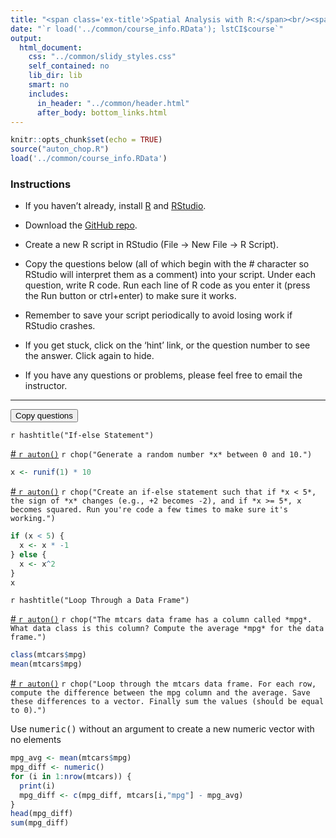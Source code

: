 ```yaml
---
title: "<span class='ex-title'>Spatial Analysis with R:</span><br/><span class='ex-subtitle'>Exercise 8: Loops and Branches</span>"
date: "`r load('../common/course_info.RData'); lstCI$course`"
output: 
  html_document: 
    css: "../common/slidy_styles.css"
    self_contained: no
    lib_dir: lib
    smart: no
    includes:
      in_header: "../common/header.html"
      after_body: bottom_links.html
---
```


```r
knitr::opts_chunk$set(echo = TRUE)
source("auton_chop.R")
load('../common/course_info.RData')
```

### Instructions

- If you haven't already, install [R](https://cran.r-project.org/) and [RStudio](https://www.rstudio.com/products/rstudio/download/). 

- Download the <a href="`r lstCI$githubrepo`" target="_blank">GitHub repo</a>. 

- Create a new R script in RStudio (File &rarr; New File &rarr; R Script). 

- Copy the questions below (all of which begin with the _#_ character so RStudio will interpret them as a comment) into your script. Under each question, write R code. Run each line of R code as you enter it (press the Run button or ctrl+enter) to make sure it works.

- Remember to save your script periodically to avoid losing work if RStudio crashes.

- If you get stuck, click on the 'hint' link, or the question number to see the answer. Click again to hide.

- If you have any questions or problems, please feel free to email the instructor.

<hr class="hrdivider">
<div class="copy-button"><button onclick="CopyToClipboard('qtn_div');return false;">Copy questions</button></div>
<div id="qtn_div" class="ex-qtn">

`r hashtitle("If-else Statement")`

<a id="qtn_lemrvy" href="#" class="showhidelink" onclick="showHide('lemrvy');return false;">\# `r auton()`</a> `r chop("Generate a random number *x* between 0 and 10.")`  

<div id="lemrvy" class="answer-code">
```r
x <- runif(1) * 10
```
</div>


<a id="qtn_vjircc" href="#" class="showhidelink" onclick="showHide('vjircc');return false;">\# `r auton()`</a> `r chop("Create an if-else statement such that if *x < 5*, the sign of *x* changes (e.g., +2 becomes -2), and if *x >= 5*, x becomes squared. Run you're code a few times to make sure it's working.")`  

<div id="vjircc" class="answer-code">
```r
if (x < 5) {
  x <- x * -1
} else {
  x <- x^2
}
x
```
</div>

`r hashtitle("Loop Through a Data Frame")`

<a id="qtn_pfidjl" href="#" class="showhidelink" onclick="showHide('pfidjl');return false;">\# `r auton()`</a> `r chop("The mtcars data frame has a column called *mpg*. What data class is this column? Compute the average *mpg* for the data frame.")`  

<div id="pfidjl" class="answer-code">
```r
class(mtcars$mpg)
mean(mtcars$mpg)
```
</div>


<a id="qtn_mujiwl" href="#" class="showhidelink" onclick="showHide('mujiwl');return false;">\# `r auton()`</a> `r chop("Loop through the mtcars data frame. For each row, compute the difference between the mpg column and the average. Save these differences to a vector. Finally sum the values (should be equal to 0).")` <a href="#" class="showhidehint" onclick="showHide('uvqhhj');return false;"></a>  

<div id="uvqhhj" class="hint">Use <tt>numeric()</tt> without an argument to create a new numeric vector with no elements</div>

<div id="mujiwl" class="answer-code">
```r
mpg_avg <- mean(mtcars$mpg)
mpg_diff <- numeric()
for (i in 1:nrow(mtcars)) {
  print(i)
  mpg_diff <- c(mpg_diff, mtcars[i,"mpg"] - mpg_avg)
}
head(mpg_diff)
sum(mpg_diff)
```
</div>
 

</div><!-- end questions -->
